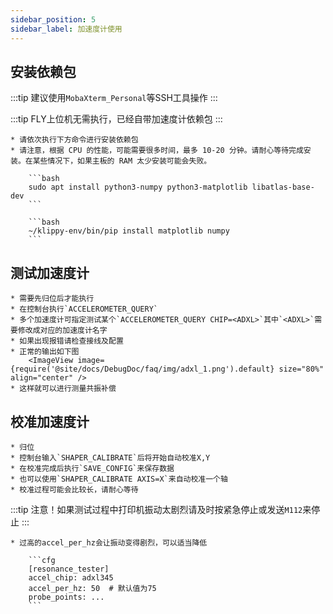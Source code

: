 ```yaml
---
sidebar_position: 5
sidebar_label: 加速度计使用
---
```



## 安装依赖包

:::tip
建议使用`MobaXterm_Personal`等SSH工具操作
:::

:::tip
FLY上位机无需执行，已经自带加速度计依赖包
:::

    * 请依次执行下方命令进行安装依赖包
    * 请注意，根据 CPU 的性能，可能需要很多时间，最多 10-20 分钟。请耐心等待完成安装。在某些情况下，如果主板的 RAM 太少安装可能会失败。

        ```bash
        sudo apt install python3-numpy python3-matplotlib libatlas-base-dev
        ```

        ```bash
        ~/klippy-env/bin/pip install matplotlib numpy
        ```

## 测试加速度计

    * 需要先归位后才能执行
    * 在控制台执行`ACCELEROMETER_QUERY`
    * 多个加速度计可指定测试某个`ACCELEROMETER_QUERY CHIP=<ADXL>`其中`<ADXL>`需要修改成对应的加速度计名字
    * 如果出现报错请检查接线及配置
    * 正常的输出如下图
        <ImageView image={require('@site/docs/DebugDoc/faq/img/adxl_1.png').default} size="80%" align="center" />
    * 这样就可以进行测量共振补偿


## 校准加速度计

    * 归位
    * 控制台输入`SHAPER_CALIBRATE`后将开始自动校准X,Y
    * 在校准完成后执行`SAVE_CONFIG`来保存数据
    * 也可以使用`SHAPER_CALIBRATE AXIS=X`来自动校准一个轴
    * 校准过程可能会比较长，请耐心等待

:::tip
注意！如果测试过程中打印机振动太剧烈请及时按紧急停止或发送`M112`来停止
:::


    * 过高的accel_per_hz会让振动变得剧烈，可以适当降低

        ```cfg
        [resonance_tester]
        accel_chip: adxl345
        accel_per_hz: 50  # 默认值为75
        probe_points: ...
        ```